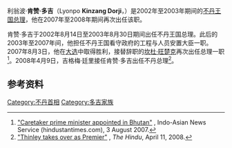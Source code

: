 {{Infobox Prime Minister 
| name         = 肯赞·多吉<br>Kinzang Dorji
| image        = Prime Minister Kinzang Dorji of Bhutan.jpg
| order        = [[不丹王国总理列表|不丹王国总理]]
| monarch      = [[吉格梅·凯萨尔·纳姆耶尔·旺楚克|吉格梅·凯萨尔·纳姆耶尔·旺楚克]]<br>(Jigme Khesar Namgyal Wangchuck)
| deputy       = 
| term_start   = 2007年8月3日
| term_end     = 2008年4月9日
| predecessor  = [[坎杜·旺楚克|坎杜·旺楚克]]<br>（Khandu Wangchuk）
| successor    = [[吉格梅·廷里|吉格梅·廷里]]<br>（Jigme Thinley）
| monarch2     = [[吉格梅·辛格·旺楚克|吉格梅·辛格·旺楚克]]<br>（Jigme Singye Wangchuck）
| deputy2      = 
| term_start2  = 2002年8月14日
| term_end2    = 2003年8月30日
| predecessor2 = [[坎杜·旺楚克|坎杜·旺楚克]]<br>（Khandu Wangchuk）
| successor2   = [[吉格梅·廷里|吉格梅·廷里]]<br>（Jigme Thinley）
| birth_date   = 
| birth_place  = 
}}
利翁波·'''肯赞·多吉'''（Lyonpo '''Kinzang Dorji'''，{{bd|1951年|2月19日}}）是2002年至2003年期间的[[不丹王国总理|不丹王国总理]]，他在2007年至2008年期间再次出任该职。

肯赞·多吉于2002年8月14日至2003年8月30日期间出任不丹王国总理。此后的2003年至2007年间，他担任不丹王国看守政府的工程与人员安置大臣一职。2007年8月3日，他在[[2008年不丹大选|大选]]中取得胜利，接替辞职的[[坎杜·旺楚克|坎杜·旺楚克]]再次出任总理一职<ref name=Care>[http://www.hindustantimes.com/StoryPage/StoryPage.aspx?id=0fc17dd6-a4cd-4ccc-9dd4-e0fc571d7c02&&Headline=Caretaker+PM+appointed+in+Bhutan "Caretaker prime minister appointed in Bhutan"] {{webarchive|url=https://web.archive.org/web/20070930030920/http://www.hindustantimes.com/StoryPage/StoryPage.aspx?id=0fc17dd6-a4cd-4ccc-9dd4-e0fc571d7c02&&Headline=Caretaker%20PM%20appointed%20in%20Bhutan |date=2007-09-30 }}, Indo-Asian News Service (hindustantimes.com), 3 August 2007.</ref>。2008年4月9日，吉格梅·廷里接任肯赞·多吉出任不丹总理<ref>[http://www.hindu.com/2008/04/11/stories/2008041154161800.htm "Thinley takes over as Premier"] {{Wayback|url=http://www.hindu.com/2008/04/11/stories/2008041154161800.htm |date=20121102040043 }}, ''The Hindu'', April 11, 2008.</ref>。

==参考资料==
{{reflist}}

{{start box}}
{{s-off}}
{{Succession box
| title  = [[不丹总理列表|不丹总理]]
| before = [[坎杜·旺楚克|坎杜·旺楚克]]<br>（Khandu Wangchuk）
| after  = [[吉格梅·廷里|吉格梅·廷里]]<br>（Jigme Thinley）
| years  = 2002年 – 2003年
}}
{{Succession box
| title  = [[不丹总理列表|不丹总理]]<br><small>代理</small>
| before = [[坎杜·旺楚克|坎杜·旺楚克]]<br>（Khandu Wangchuk）
| years  = 2007年 – 2008年
| after  = [[吉格梅·廷里|吉格梅·廷里]]<br>（Jigme Thinley）
}}
{{end box}}

{{Bhutan-politician-stub}}
{{DEFAULTSORT:Dorji, Kinzang}}
[[Category:不丹首相|Category:不丹首相]]
[[Category:多吉家族|Category:多吉家族]]